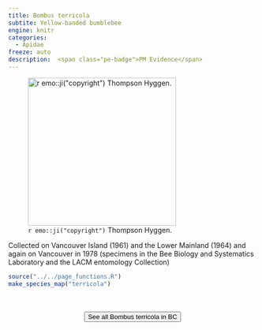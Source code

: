 ```yaml
---
title: Bombus terricola
subtite: Yellow-banded bumblebee
engine: knitr
categories:
  - Apidae
freeze: auto
description:  <span class="pe-badge">PM Evidence</span>
---
```

![`r emo::ji("copyright")` Thompson Hyggen.](https://inaturalist-open-data.s3.amazonaws.com/photos/327719921/large.jpg){height=300}

Collected on Vancouver Island (1961) and the Lower Mainland (1964) and again on Vancouver in 1978 (specimens in the Bee Biology and Systematics Laboratory and the LACM entomology Collection)



```r
source("../../page_functions.R")
make_species_map("terricola")
```
<br><br>
<center>


<a href="https://inaturalist.ca/observations?place_id=7085&subview=map&taxon_id=121517"><button type="button" class="btn btn-secondary">See all Bombus terricola in BC <i class="fa-solid fa-arrow-up-right-from-square"></i> </button></a>
</center>
